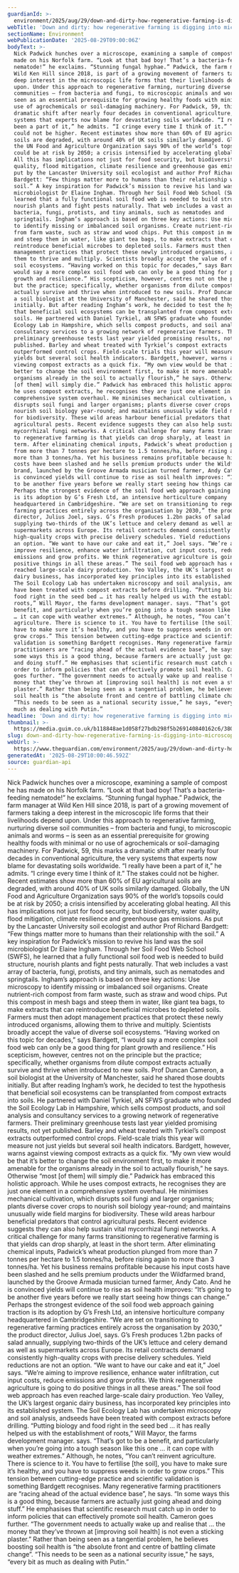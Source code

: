 ```yaml
---
guardianId: >-
  environment/2025/aug/29/down-and-dirty-how-regenerative-farming-is-digging-into-microscopic-soil-life
webTitle: 'Down and dirty: how regenerative farming is digging into microscopic soil life'
sectionName: Environment
webPublicationDate: '2025-08-29T09:00:06Z'
bodyText: >-
  Nick Padwick hunches over a microscope, examining a sample of compost he has
  made on his Norfolk farm. “Look at that bad boy! That’s a bacteria-feeding
  nematode!” he exclaims. “Stunning fungal hyphae.” Padwick, the farm manager at
  Wild Ken Hill since 2018, is part of a growing movement of farmers taking a
  deep interest in the microscopic life forms that their livelihoods depend
  upon. Under this approach to regenerative farming, nurturing diverse soil
  communities – from bacteria and fungi, to microscopic animals and worms – is
  seen as an essential prerequisite for growing healthy foods with minimal or no
  use of agrochemicals or soil-damaging machinery. For Padwick, 59, this marks a
  dramatic shift after nearly four decades in conventional agriculture, the very
  systems that experts now blame for devastating soils worldwide. “I really have
  been a part of it,” he admits. “I cringe every time I think of it.” The stakes
  could not be higher. Recent estimates show more than 60% of EU agricultural
  soils are degraded, with around 40% of UK soils similarly damaged. Globally,
  the UN Food and Agriculture Organization says 90% of the world’s topsoils
  could be at risk by 2050; a crisis intensified by accelerating global heating.
  All this has implications not just for food security, but biodiversity, water
  quality, flood mitigation, climate resilience and greenhouse gas emissions. As
  put by the Lancaster University soil ecologist and author Prof Richard
  Bardgett: “Few things matter more to humans than their relationship with the
  soil.” A key inspiration for Padwick’s mission to revive his land was the soil
  microbiologist Dr Elaine Ingham. Through her Soil Food Web School (SWFS), he
  learned that a fully functional soil food web is needed to build structure,
  nourish plants and fight pests naturally. That web includes a vast array of
  bacteria, fungi, protists, and tiny animals, such as nematodes and
  springtails. Ingham’s approach is based on three key actions: Use microscopy
  to identify missing or imbalanced soil organisms. Create nutrient-rich compost
  from farm waste, such as straw and wood chips. Put this compost in mesh bags
  and steep them in water, like giant tea bags, to make extracts that can
  reintroduce beneficial microbes to depleted soils. Farmers must then adopt
  management practices that protect these newly introduced organisms, allowing
  them to thrive and multiply. Scientists broadly accept the value of diverse
  soil ecosystems. “Having worked on this topic for decades,” says Bardgett, “I
  would say a more complex soil food web can only be a good thing for plant
  growth and resilience.” His scepticism, however, centres not on the principle
  but the practice; specifically, whether organisms from dilute compost extracts
  actually survive and thrive when introduced to new soils. Prof Duncan Cameron,
  a soil biologist at the University of Manchester, said he shared those doubts
  initially. But after reading Ingham’s work, he decided to test the hypothesis
  that beneficial soil ecosystems can be transplanted from compost extracts into
  soils. He partnered with Daniel Tyrkiel, aN SFWS graduate who founded the Soil
  Ecology Lab in Hampshire, which sells compost products, and soil analysis and
  consultancy services to a growing network of regenerative farmers. Their
  preliminary greenhouse tests last year yielded promising results, not yet
  published. Barley and wheat treated with Tyrkiel’s compost extracts
  outperformed control crops. Field-scale trials this year will measure not just
  yields but several soil health indicators. Bardgett, however, warns against
  viewing compost extracts as a quick fix. “My own view would be that it’s
  better to change the soil environment first, to make it more amenable for the
  organisms already in the soil to actually flourish,” he says. Otherwise “most
  [of them] will simply die.” Padwick has embraced this holistic approach. While
  he uses compost extracts, he recognises they are just one element in a
  comprehensive system overhaul. He minimises mechanical cultivation, which
  disrupts soil fungi and larger organisms; plants diverse cover crops to
  nourish soil biology year-round; and maintains unusually wide field margins
  for biodiversity. These wild areas harbour beneficial predators that control
  agricultural pests. Recent evidence suggests they can also help sustain vital
  mycorrhizal fungi networks. A critical challenge for many farms transitioning
  to regenerative farming is that yields can drop sharply, at least in the short
  term. After eliminating chemical inputs, Padwick’s wheat production plunged
  from more than 7 tonnes per hectare to 1.5 tonnes/ha, before rising again to
  more than 3 tonnes/ha. Yet his business remains profitable because his input
  costs have been slashed and he sells premium products under the Wildfarmed
  brand, launched by the Groove Armada musician turned farmer, Andy Cato. And he
  is convinced yields will continue to rise as soil health improves: “It’s going
  to be another five years before we really start seeing how things can change.”
  Perhaps the strongest evidence of the soil food web approach gaining traction
  is its adoption by G’s Fresh Ltd, an intensive horticulture company
  headquartered in Cambridgeshire. “We are set on transitioning to regenerative
  farming practices entirely across the organisation by 2030,” the product
  director, Julius Joel, says. G’s Fresh produces 1.2bn packs of salad annually,
  supplying two-thirds of the UK’s lettuce and celery demand as well as
  supermarkets across Europe. Its retail contracts demand consistently
  high-quality crops with precise delivery schedules. Yield reductions are not
  an option. “We want to have our cake and eat it,” Joel says. “We’re aiming to
  improve resilience, enhance water infiltration, cut input costs, reduce
  emissions and grow profits. We think regenerative agriculture is going to do
  positive things in all these areas.” The soil food web approach has even
  reached large-scale dairy production. Yeo Valley, the UK’s largest organic
  dairy business, has incorporated key principles into its established system.
  The Soil Ecology Lab has undertaken microscopy and soil analysis, andseeds
  have been treated with compost extracts before drilling. “Putting biology and
  food right in the seed bed … it has really helped us with the establishment of
  roots,” Will Mayor, the farms development manager. says. “That’s got to be a
  benefit, and particularly when you’re going into a tough season like this one
  … it can cope with weather extremes.” Although, he notes, “You can’t reinvent
  agriculture. There is science to it. You have to fertilise [the soil], you
  have to make sure it’s healthy, and you have to suppress weeds in order to
  grow crops.” This tension between cutting-edge practice and scientific
  validation is something Bardgett recognises. Many regenerative farming
  practitioners are “racing ahead of the actual evidence base”, he says. “In
  some ways this is a good thing, because farmers are actually just going ahead
  and doing stuff.” He emphasises that scientific research must catch up in
  order to inform policies that can effectively promote soil health. Cameron
  goes further. “The government needs to actually wake up and realise that … the
  money that they’ve thrown at [improving soil health] is not even a sticking
  plaster.” Rather than being seen as a tangential problem, he believes boosting
  soil health is “the absolute front and centre of battling climate change”.
  “This needs to be seen as a national security issue,” he says, “every bit as
  much as dealing with Putin.”
headline: 'Down and dirty: how regenerative farming is digging into microscopic soil life'
thumbnail: >-
  https://media.guim.co.uk/b118848ae1d058f27bdb298f5b269140840162c6/380_0_6091_4873/500.jpg
slug: down-and-dirty-how-regenerative-farming-is-digging-into-microscopic-soil-life
webUrl: >-
  https://www.theguardian.com/environment/2025/aug/29/down-and-dirty-how-regenerative-farming-is-digging-into-microscopic-soil-life
generatedAt: '2025-08-29T10:00:46.592Z'
source: guardian-api
---
```

Nick Padwick hunches over a microscope, examining a sample of compost he has made on his Norfolk farm. “Look at that bad boy! That’s a bacteria-feeding nematode!” he exclaims. “Stunning fungal hyphae.” Padwick, the farm manager at Wild Ken Hill since 2018, is part of a growing movement of farmers taking a deep interest in the microscopic life forms that their livelihoods depend upon. Under this approach to regenerative farming, nurturing diverse soil communities – from bacteria and fungi, to microscopic animals and worms – is seen as an essential prerequisite for growing healthy foods with minimal or no use of agrochemicals or soil-damaging machinery. For Padwick, 59, this marks a dramatic shift after nearly four decades in conventional agriculture, the very systems that experts now blame for devastating soils worldwide. “I really have been a part of it,” he admits. “I cringe every time I think of it.” The stakes could not be higher. Recent estimates show more than 60% of EU agricultural soils are degraded, with around 40% of UK soils similarly damaged. Globally, the UN Food and Agriculture Organization says 90% of the world’s topsoils could be at risk by 2050; a crisis intensified by accelerating global heating. All this has implications not just for food security, but biodiversity, water quality, flood mitigation, climate resilience and greenhouse gas emissions. As put by the Lancaster University soil ecologist and author Prof Richard Bardgett: “Few things matter more to humans than their relationship with the soil.” A key inspiration for Padwick’s mission to revive his land was the soil microbiologist Dr Elaine Ingham. Through her Soil Food Web School (SWFS), he learned that a fully functional soil food web is needed to build structure, nourish plants and fight pests naturally. That web includes a vast array of bacteria, fungi, protists, and tiny animals, such as nematodes and springtails. Ingham’s approach is based on three key actions: Use microscopy to identify missing or imbalanced soil organisms. Create nutrient-rich compost from farm waste, such as straw and wood chips. Put this compost in mesh bags and steep them in water, like giant tea bags, to make extracts that can reintroduce beneficial microbes to depleted soils. Farmers must then adopt management practices that protect these newly introduced organisms, allowing them to thrive and multiply. Scientists broadly accept the value of diverse soil ecosystems. “Having worked on this topic for decades,” says Bardgett, “I would say a more complex soil food web can only be a good thing for plant growth and resilience.” His scepticism, however, centres not on the principle but the practice; specifically, whether organisms from dilute compost extracts actually survive and thrive when introduced to new soils. Prof Duncan Cameron, a soil biologist at the University of Manchester, said he shared those doubts initially. But after reading Ingham’s work, he decided to test the hypothesis that beneficial soil ecosystems can be transplanted from compost extracts into soils. He partnered with Daniel Tyrkiel, aN SFWS graduate who founded the Soil Ecology Lab in Hampshire, which sells compost products, and soil analysis and consultancy services to a growing network of regenerative farmers. Their preliminary greenhouse tests last year yielded promising results, not yet published. Barley and wheat treated with Tyrkiel’s compost extracts outperformed control crops. Field-scale trials this year will measure not just yields but several soil health indicators. Bardgett, however, warns against viewing compost extracts as a quick fix. “My own view would be that it’s better to change the soil environment first, to make it more amenable for the organisms already in the soil to actually flourish,” he says. Otherwise “most [of them] will simply die.” Padwick has embraced this holistic approach. While he uses compost extracts, he recognises they are just one element in a comprehensive system overhaul. He minimises mechanical cultivation, which disrupts soil fungi and larger organisms; plants diverse cover crops to nourish soil biology year-round; and maintains unusually wide field margins for biodiversity. These wild areas harbour beneficial predators that control agricultural pests. Recent evidence suggests they can also help sustain vital mycorrhizal fungi networks. A critical challenge for many farms transitioning to regenerative farming is that yields can drop sharply, at least in the short term. After eliminating chemical inputs, Padwick’s wheat production plunged from more than 7 tonnes per hectare to 1.5 tonnes/ha, before rising again to more than 3 tonnes/ha. Yet his business remains profitable because his input costs have been slashed and he sells premium products under the Wildfarmed brand, launched by the Groove Armada musician turned farmer, Andy Cato. And he is convinced yields will continue to rise as soil health improves: “It’s going to be another five years before we really start seeing how things can change.” Perhaps the strongest evidence of the soil food web approach gaining traction is its adoption by G’s Fresh Ltd, an intensive horticulture company headquartered in Cambridgeshire. “We are set on transitioning to regenerative farming practices entirely across the organisation by 2030,” the product director, Julius Joel, says. G’s Fresh produces 1.2bn packs of salad annually, supplying two-thirds of the UK’s lettuce and celery demand as well as supermarkets across Europe. Its retail contracts demand consistently high-quality crops with precise delivery schedules. Yield reductions are not an option. “We want to have our cake and eat it,” Joel says. “We’re aiming to improve resilience, enhance water infiltration, cut input costs, reduce emissions and grow profits. We think regenerative agriculture is going to do positive things in all these areas.” The soil food web approach has even reached large-scale dairy production. Yeo Valley, the UK’s largest organic dairy business, has incorporated key principles into its established system. The Soil Ecology Lab has undertaken microscopy and soil analysis, andseeds have been treated with compost extracts before drilling. “Putting biology and food right in the seed bed … it has really helped us with the establishment of roots,” Will Mayor, the farms development manager. says. “That’s got to be a benefit, and particularly when you’re going into a tough season like this one … it can cope with weather extremes.” Although, he notes, “You can’t reinvent agriculture. There is science to it. You have to fertilise [the soil], you have to make sure it’s healthy, and you have to suppress weeds in order to grow crops.” This tension between cutting-edge practice and scientific validation is something Bardgett recognises. Many regenerative farming practitioners are “racing ahead of the actual evidence base”, he says. “In some ways this is a good thing, because farmers are actually just going ahead and doing stuff.” He emphasises that scientific research must catch up in order to inform policies that can effectively promote soil health. Cameron goes further. “The government needs to actually wake up and realise that … the money that they’ve thrown at [improving soil health] is not even a sticking plaster.” Rather than being seen as a tangential problem, he believes boosting soil health is “the absolute front and centre of battling climate change”. “This needs to be seen as a national security issue,” he says, “every bit as much as dealing with Putin.”
